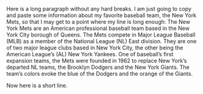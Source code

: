 Here is a long paragraph without any hard breaks. I am just going to copy and paste some information about my favorite baseball team, the New York Mets, so that I may get to a point where my line is long enough: The New York Mets are an American professional baseball team based in the New York City borough of Queens. The Mets compete in Major League Baseball (MLB) as a member of the National League (NL) East division. They are one of two major league clubs based in New York City, the other being the American League's (AL) New York Yankees. One of baseball's first expansion teams, the Mets were founded in 1962 to replace New York's departed NL teams, the Brooklyn Dodgers and the New York Giants. The team's colors evoke the blue of the Dodgers and the orange of the Giants.

Now here is a short line.
